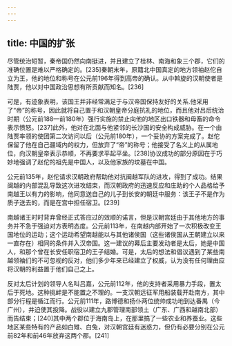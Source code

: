 ```yaml
---
---
---
```

title: 中国的扩张
---



尽管统治短暂，秦帝国仍然向南挺进，并且建立了桂林、南海和象三个郡，它们的准确位置是难以严格确定的。[235]秦朝末年，原籍北中国真定的地方领袖赵佗自立为王，他的地位和称号在公元前196年得到高帝的确认。从中斡旋的汉朝使者是陆贾，他以对中国政治思想有所贡献而知名。[236]

可是，有迹象表明，该国王并非经常满足于与汉帝国保持友好的关系.他采用了“帝”的称号，因此就将自己置于和汉朝皇帝分庭抗礼的地位，而且他对吕后统治时期（公元前188—前180年）强行实施的禁止向他的地区出口铁器和母畜的命令表示愤怒。[237]此外，他对在北面与他紧邻的长沙国的安全构成威胁。在一个由陆贾率领的使团第二次访问以后（公元前180年），一个妥协的方案完成了。赵佗保留了他在自己疆域内的权力，但放弃了“帝”的称号；他接受了名义上的从属地位，向汉朝皇帝表示恭顺，不再要求平起平坐。[238]协议成功的部分原因在于巧妙地强调了赵佗的祖先是中国人，以及他家族的坟墓在中国。

公元前135年，赵佗请求汉朝政府帮助他对抗闽越军队的进攻，得到了成功。结果闽越的内部混乱导致这次进攻结束，而汉朝政府的迅速反应和庄助的个人品格给予南越王以有力的影响，他同意送自己的儿子到长安的朝廷中服务：该王子不是作为质子送去的，而是在宫中担任宿卫。[239]

南越诸王时时背弃曾经正式答应过的效顺的诺言，但是汉朝宫廷由于其他地方的事务并不急于强迫对方表明态度。公元前113年，在南越内部开始了一次积极改变王国地位的运动；这个运动希望南越能以与其他诸侯国（这些诸侯国从王朝建立以来一直存在）相同的条件并入汉帝国。这一建议的幕后主要发动者是太后，她是中国人，和那个曾在长安任职宿卫的王子结婚。可是，太后的想法和倡议遇到了某些南越领袖们的不可忽视的反对，他们多少年来已经建立了权威，认为没有任何理由应将汉朝的利益置于他们自己之上。

反对太后计划的领导人名叫吕嘉，公元前112年，他的支持者采用暴力手段，置太后于死地。这种挑衅是不能置之不理的。一支汉朝远征军用船装载开赴南方，其中部分行程是循江而行。公元前111年，路博德和扬仆两位统帅成功地到达番禺（今广州），并迫使其投降。战役以建立九郡管理南部领土（广东、广西和越南北部）而告结束；[240]其中两个郡位于海南岛上，在那里搞了一些农业和养蚕业。这些地区某些特有的产品如白雉、白兔，对汉朝宫廷有迷惑力，但仍有必要分别在公元前82年和前46年放弃这两个郡。[241]